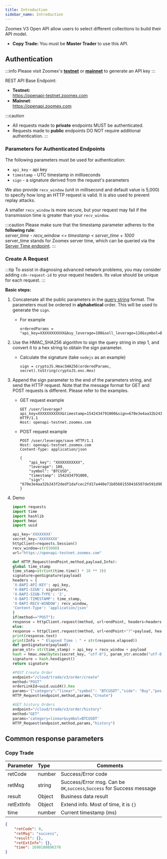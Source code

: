 ```yaml
---
title: Introduction
sidebar_name: Introduction
---
```


Zoomex V3 Open API allow users to select different collections to build their API model.

<!--
- **Derivatives - contract:** You could trade _USDT Perpetual_, _Inverse Perpetual_ with `contract/v3` endpoints.
-->
- **Copy Trade:** You must be **Master Trader** to use this API.


## Authentication

:::info
Please visit Zoomex's <a href="https://testnet.zoomex.com/en-US/user-center/api-manage"> <b>testnet</b></a> or <a href="https://www.zoomex.com/en-US/user-center/api-manage"> <b>mainnet</b></a> to generate an API key
:::

REST API Base Endpoint:
- **Testnet:**<br/>
https://openapi-testnet.zoomex.com
- **Mainnet**:<br/>
https://openapi.zoomex.com

:::caution
* All requests made to **private** endpoints MUST be authenticated.
* Requests made to **public** endpoints DO NOT require additional authentication.
:::

### Parameters for Authenticated Endpoints

The following parameters must be used for authentication:

* `api_key` - api key
* `timestamp` - UTC timestamp in milliseconds
* `sign` - a signature derived from the request's parameters<br/>

We also provide `recv_window` (unit in millisecond and default value is 5,000) to specify how long an HTTP request is valid. It is also used to prevent replay attacks.

A smaller `recv_window` is more secure, but your request may fail if the transmission time is greater than your `recv_window`.

:::caution
Please make sure that the timestamp parameter adheres to the **following rule**:<br/>
_server_time - recv_window <= timestamp < server_time + 1000_<br/>
server_time stands for Zoomex server time, which can be queried via the [Server Time endpoint](../v3/market/time#).
:::

### Create A Request

:::tip
To assist in diagnosing advanced network problems, you may consider adding `cdn-request-id` to your request headers. Its value should be unique for each request.
:::

**Basic steps:**

1. Concatenate all the public parameters in the [query string](https://en.wikipedia.org/wiki/Query_string) format. The parameters must be ordered in **alphabetical** order. This will be used to generate the `sign`.

   - For example

     ``` shell
     orderedParams = "api_key=XXXXXXXXXXX&buy_leverage=100&sell_leverage=110&symbol=BTCUSDT&timestamp=1542434791747"
     ```

2. Use the HMAC_SHA256 algorithm to sign the query string in step 1, and convert it to a hex string to obtain the sign parameter.

   - Calculate the signature (take `nodejs` as an example)

     ``` node
     sign = cryptoJS.HmacSHA256(orderedParams, secret).toString(cryptoJS.enc.Hex)
     ```

3. Append the sign parameter to the end of the parameters string, and send the HTTP request. Note that the message format for GET and POST requests is different. Please refer to the examples.

   - GET request example

     ``` shell
     GET /user/leverage?api_key=XXXXXXXXXXX&timestamp=1542434791000&sign=670e3e4aa32b243f2dedf1dafcec2fd17a440e71b05681550416507de591d908 HTTP/1.1
     Host: openapi-testnet.zoomex.com
     ```

   - POST request example

     ``` shell
     POST /user/leverage/save HTTP/1.1
     Host: openapi-testnet.zoomex.com
     Content-Type: application/json
     
     {
         "api_key": "XXXXXXXXXXX",
         "leverage": 100,
         "symbol": "BTCUSD",
         "timestamp": 1542434791000,
         "sign": "670e3e4aa32b243f2dedf1dafcec2fd17a440e71b05681550416507de591d908"
     }
     ```
4. Demo
     ``` python
     import requests
    import time
    import hashlib
    import hmac
    import uuid

    api_key='XXXXXXXX'
    secret_key='XXXXXXXX'
    httpClient=requests.Session()
    recv_window=str(5000)
    url="https://openapi-testnet.zoomex.com"

    def HTTP_Request(endPoint,method,payload,Info):
    global time_stamp
    time_stamp=str(int(time.time() * 10 ** 3))
    signature=genSignature(payload)
    headers = {
    'X-BAPI-API-KEY': api_key,
    'X-BAPI-SIGN': signature,
    'X-BAPI-SIGN-TYPE': '2',
    'X-BAPI-TIMESTAMP': time_stamp,
    'X-BAPI-RECV-WINDOW': recv_window,
    'Content-Type': 'application/json'
    }
    if(method=="POST"):
    response = httpClient.request(method, url+endPoint, headers=headers, data=payload)
    else:
    response = httpClient.request(method, url+endPoint+"?"+payload, headers=headers)
    print(response.text)
    print(Info + " Elapsed Time : " + str(response.elapsed))
    def genSignature(payload):
    param_str= str(time_stamp) + api_key + recv_window + payload
    hash = hmac.new(bytes(secret_key, "utf-8"), param_str.encode("utf-8"),hashlib.sha256)
    signature = hash.hexdigest()
    return signature

    #POST Create Order
    endpoint="/cloud/trade/v3/order/create"
    method="POST"
    orderLinkId=uuid.uuid4().hex
    params='{"category":"linear","symbol": "BTCUSDT","side": "Buy","positionIdx": 0,"orderType": "Market","qty": "0.001","price": "","timeInForce": "GTC","orderLinkId": "' + orderLinkId + '"}'
    HTTP_Request(endpoint,method,params,"Create")

    #GET history Orders
    endpoint="/cloud/trade/v3/order/history"
    method="GET"
    params='category=linear&symbol=BTCUSDT'
    HTTP_Request(endpoint,method,params,"history")
    ```

## Common response parameters

### Copy Trade

| Parameter | Type | Comments|
|:----- |:-----|----- |
|retCode |number |Success/Error code |
|retMsg |string |Success/Error msg. Can be `OK`,`success`,`Success` for Success message|
|result |Object |Business data result|
|retExtInfo |Object |Extend info. Most of time, it is `{}`|
|time |number |Current timestamp (ms)|

``` json
{
    "retCode": 0,
    "retMsg": "success",
    "result": {},
    "retExtInfo": {},
    "time": 1690180896378
}
```

